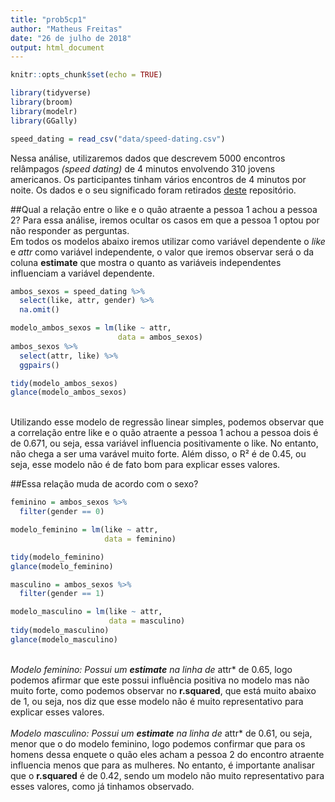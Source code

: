 ```yaml
---
title: "prob5cp1"
author: "Matheus Freitas"
date: "26 de julho de 2018"
output: html_document
---
```


```r
knitr::opts_chunk$set(echo = TRUE)

library(tidyverse)
library(broom)
library(modelr)
library(GGally)

speed_dating = read_csv("data/speed-dating.csv")
```

Nessa análise, utilizaremos dados que descrevem 5000 encontros relâmpagos *(speed dating)* de 4 minutos envolvendo 310 jovens americanos. Os participantes tinham vários encontros de 4 minutos por noite. Os dados e o seu significado foram retirados [deste](https://github.com/nazareno/ciencia-de-dados-1/tree/master/5-regressao/speed-dating) repositório. 
</br>

##Qual a relação entre o like e o quão atraente a pessoa 1 achou a pessoa 2? 
Para essa análise, iremos ocultar os casos em que a pessoa 1 optou por não responder as perguntas.
</br>
Em todos os modelos abaixo iremos utilizar como variável dependente o *like* e *attr* como variável independente, o valor que iremos observar será o da coluna **estimate** que mostra o quanto as variáveis independentes influenciam a variável dependente.
</br>
```r
ambos_sexos = speed_dating %>%
  select(like, attr, gender) %>%
  na.omit()

modelo_ambos_sexos = lm(like ~ attr,
                        data = ambos_sexos)
ambos_sexos %>%
  select(attr, like) %>%
  ggpairs()

tidy(modelo_ambos_sexos)
glance(modelo_ambos_sexos)
```
</br>
Utilizando esse modelo de regressão linear simples, podemos observar que a correlação entre like e o quão atraente a pessoa 1 achou a pessoa dois é de 0.671, ou seja, essa variável influencia positivamente o like. No entanto, não chega a ser uma varável muito forte. Além disso, o R² é de 0.45, ou seja, esse modelo não é de fato bom para explicar esses valores.
</br>

##Essa relação muda de acordo com o sexo? 
```r
feminino = ambos_sexos %>%
  filter(gender == 0)

modelo_feminino = lm(like ~ attr,
                     data = feminino)

tidy(modelo_feminino)
glance(modelo_feminino)

masculino = ambos_sexos %>%
  filter(gender == 1)

modelo_masculino = lm(like ~ attr,
                      data = masculino)
tidy(modelo_masculino)
glance(modelo_masculino)

```
</br>
*Modelo feminino:
Possui um **estimate** na linha de *attr* de 0.65, logo podemos afirmar que este possui influência positiva no modelo mas não muito forte, como podemos observar no **r.squared**, que está muito abaixo de 1, ou seja, nos diz que esse modelo não é muito representativo para explicar esses valores.
</br>
</br>
*Modelo masculino:
Possui um **estimate** na linha de *attr* de 0.61, ou seja, menor que o do modelo feminino, logo podemos confirmar que para os homens dessa enquete o quão eles acham a pessoa 2 do encontro atraente influencia menos que para as mulheres. No entanto, é importante analisar que o **r.squared** é de 0.42, sendo um modelo não muito representativo para esses valores, como já tinhamos observado. 
